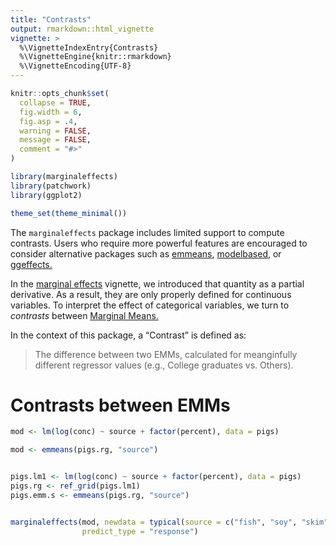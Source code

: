 ```yaml
---
title: "Contrasts" 
output: rmarkdown::html_vignette
vignette: >
  %\VignetteIndexEntry{Contrasts}
  %\VignetteEngine{knitr::rmarkdown}
  %\VignetteEncoding{UTF-8}
---
```


```r
knitr::opts_chunk$set(
  collapse = TRUE,
  fig.width = 6,
  fig.asp = .4,
  warning = FALSE,
  message = FALSE,
  comment = "#>"
)

library(marginaleffects)
library(patchwork)
library(ggplot2)

theme_set(theme_minimal())
```

The `marginaleffects` package includes limited support to compute contrasts. Users who require more powerful features are encouraged to consider alternative packages such as [emmeans](https://cran.r-project.org/web/packages/emmeans/index.html), [modelbased](https://github.com/easystats/modelbased), or [ggeffects.](https://strengejacke.github.io/ggeffects/index.html)

In the [marginal effects](articles/mfx.html) vignette, we introduced that quantity as a partial derivative. As a result, they are only properly defined for continuous variables. To interpret the effect of categorical variables, we turn to *contrasts* between [Marginal Means.](articles/marginalmeans.html)

In the context of this package, a "Contrast" is defined as:

> The difference between two EMMs, calculated for meanginfully different regressor values (e.g., College graduates vs. Others).

# Contrasts between EMMs

```r
mod <- lm(log(conc) ~ source + factor(percent), data = pigs)

mod <- emmeans(pigs.rg, "source")


pigs.lm1 <- lm(log(conc) ~ source + factor(percent), data = pigs)
pigs.rg <- ref_grid(pigs.lm1)
pigs.emm.s <- emmeans(pigs.rg, "source")


marginaleffects(mod, newdata = typical(source = c("fish", "soy", "skim"), model = mod),
                predict_type = "response")
```
